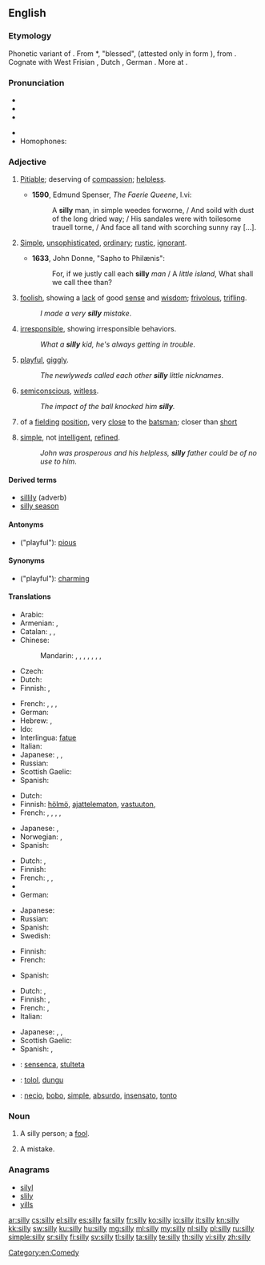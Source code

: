 ==English==
{{wikipedia|dab=silly}}
===Etymology===
Phonetic variant of {{term|seely}}.
From {{etyl|ang}} *{{term||sǣliġ}}, "blessed", (attested only in form {{term|gesælig|ġesǣliġ}}), from {{proto|Germanic|sēlīgaz}}.  Cognate with West Frisian {{term|sillich}}, Dutch {{term|zalig}}, German {{term|selig}}. More at {{l|en|sely}}.

===Pronunciation===
* {{X-SAMPA|/"sIli/}}
* {{IPA|/ˈsɪli/}}
* {{audio|en-us-silly.ogg|Audio (US)}}

* {{rhymes|ɪli}}
* Homophones: {{term|Scilly}}

===Adjective===
{{en-adj|silli|er}}

# {{archaic}} [[pitiable|Pitiable]]; deserving of [[compassion]]; [[helpless]].
#* '''1590''', Edmund Spenser, ''The Faerie Queene'', I.vi:
#*: A '''silly''' man, in simple weedes forworne, / And soild with dust of the long dried way; / His sandales were with toilesome trauell torne, / And face all tand with scorching sunny ray [...].
# {{obsolete}} [[simple|Simple]], [[unsophisticated]], [[ordinary]]; [[rustic]], [[ignorant]].
#* '''1633''', John Donne, "Sapho to Philænis":
#*: For, if we justly call each '''silly''' ''man'' / A ''little island'', What shall we call thee than?
# [[foolish]], showing a [[lack]] of good [[sense]] and [[wisdom]]; [[frivolous]], [[trifling]].
#: ''I made a very '''silly''' mistake''.
# [[irresponsible]], showing irresponsible behaviors.
#: ''What a '''silly''' kid, he's always getting in trouble''.
# [[playful]], [[giggly]].
#: ''The newlyweds called each other '''silly''' little nicknames''.
# [[semiconscious]], [[witless]].
#: ''The impact of the ball knocked him '''silly'''.''
# {{cricket}} of a [[fielding]] [[position]], very [[close]] to the [[batsman]]; closer than [[short]]
# {{pejorative}} [[simple]], not [[intelligent]], [[refined]].
#: ''John was prosperous and his helpless, '''silly''' father could be of no use to him''.

====Derived terms====
* [[sillily]] (adverb)
* [[silly season]]

====Antonyms====
* ("playful"): [[pious]]

====Synonyms====
* ("playful"): [[charming]]

====Translations====
{{trans-top|foolish, showing a lack of good sense and wisdom}}
* Arabic: {{t|ar|سخيف|tr=sakhiif}}
* Armenian: {{t-|hy|հիմար|tr=himar}},  {{t-|hy|տխմար|tr=txmar}}
* Catalan: {{t|ca|ximple}}, {{t|ca|ximplet}}, {{t|ca|fava}}
* Chinese:
*: Mandarin: {{t-|cmn|愚蠢|tr=yúchǔn|sc=Hani}}, {{t-|cmn|笨|tr=bèn|sc=Hani}}, {{t-|cmn|傻|tr=shǎ|sc=Hani}}, {{t-|cmn|糊塗|sc=Hani}}, {{t-|cmn|糊涂|tr=hútu|sc=Hani}}, {{t-|cmn|無聊|sc=Hani}}, {{t-|cmn|无聊|tr=wúliáo|sc=Hani}}, {{t|cmn|憨痴|tr=hānchī|sc=Hani}}
* Czech: {{t|cs|hloupý}}
* Dutch: {{t-|nl|ondoordacht}}
* Finnish: {{t+|fi|typerä}}, {{t+|fi|hölmö}}
{{trans-mid}}
* French: {{t+|fr|idiot|m}}, {{t+|fr|bête}}, {{t+|fr|fou|m}}, {{t|fr|stupide}}
* German: {{t+|de|doof}}
* Hebrew: {{t|he|מטופש|m|tr=metupásh}}, {{t|he|טיפשי|m|tr=tipshí}}
* Ido: {{t+|io|stulta|xs=Ido}}
* Interlingua: [[fatue]]
* Italian: {{t+|it|sciocco|m}}
* Japanese: {{t|ja|馬鹿げた|tr=bakageta}}, {{t|ja|他愛ない|tr=tawainai}}, {{t-|ja|馬鹿|tr=ばか, baka}}
* Russian: {{t+|ru|глупый|tr=glúpyj}}
* Scottish Gaelic: {{t-|gd|amaideach|xs=Scottish Gaelic}}
* Spanish: {{t|es|niñito}}
{{trans-bottom}}

{{trans-top|irresponsible, showing irresponsible behaviors}}
* Dutch: {{t+|nl|dom}}
* Finnish: [[hölmö]], [[ajattelematon]], [[vastuuton]], {{t+|fi|typerä}}
* French: {{t+|fr|idiot}}, {{t+|fr|fou|m}}, {{t+|fr|givré|m}} {{qualifier|slang}}, {{t|fr|branque}} {{qualifier|slang}}, {{t|fr|jeté|m}} {{qualifier|slang}}
{{trans-mid}}
* Japanese: {{t-|ja|馬鹿|tr=baka}}, {{t-|ja|阿呆|tr=aho}}
* Norwegian: {{t|no|tullete}},  {{t|no|fjollete}}
* Spanish: {{t|es|infantil}}
{{trans-bottom}}

{{trans-top|playful, giggly}}
* Dutch: {{t+|nl|ondeugend}}, {{t|nl|gek}}
* Finnish: {{t-|fi|hassu}}
* French: {{t+|fr|bébête}}, {{t+|fr|idiot}}, {{t|fr|nunuche|f}}
* {{trreq|Georgian}}
* German: {{t+|de|albern}}
{{trans-mid}}
* Japanese: {{t|ja|つまらない|tr=tsumaranai}}
* Russian: {{t+|ru|глупышка|tr=glúpyj}}
* Spanish: {{t|es|payaso}}
* Swedish: {{t|sv|lekfull, fnittrig}}
{{trans-bottom}}

{{trans-top|semiconscious}}
* Finnish: {{t-|fi|sekava}}
* French: {{t+|fr|abruti}}
{{trans-mid}}
* Spanish: {{t|es|semiaturdido}}
{{trans-bottom}}

{{trans-top|cricket: of a fielding position, very close to the batsman; closer than short}}
{{trans-mid}}
{{trans-bottom}}

{{trans-top|pejorative: simple, not intelligent, refined}}
* Dutch: {{t+|nl|dom}}, {{t+|nl|stom}}
* Finnish: {{t+|fi|yksinkertainen}}, {{t+|fi|hölmö}}
* French: {{t+|fr|idiot de}}, {{t-|fr|imbécile de}}
* Italian: {{t+|it|sciocco|m}}
{{trans-mid}}
* Japanese: {{t-|ja|馬鹿|tr=baka}}, {{t-|ja|阿呆|tr=aho}}, {{t|ja|愚鈍|tr=gudon}}
* Scottish Gaelic: {{t-|gd|amaideach|xs=Scottish Gaelic}}
* Spanish: {{t|es|tontito}}, {{t|es|simple}}
{{trans-bottom}}

{{checktrans-top}}
* {{ttbc|eo}}: [[sensenca]], [[stulteta]]
{{trans-mid}}
* {{ttbc|id}}: [[tolol]], [[dungu]]
* {{ttbc|es}}: [[necio]], [[bobo]], [[simple]], [[absurdo]], [[insensato]], [[tonto]]
{{trans-bottom}}

===Noun===
{{en-noun|pl=sillies}}

# {{colloquial}} A silly person; a [[fool]].
# {{colloquial}} A mistake.

===Anagrams===
* [[silyl#English|silyl]]
* [[slily#English|slily]]
* [[yills#English|yills]]

[[Category:en:Comedy]]

[[ar:silly]]
[[cs:silly]]
[[el:silly]]
[[es:silly]]
[[fa:silly]]
[[fr:silly]]
[[ko:silly]]
[[io:silly]]
[[it:silly]]
[[kn:silly]]
[[kk:silly]]
[[sw:silly]]
[[ku:silly]]
[[hu:silly]]
[[mg:silly]]
[[ml:silly]]
[[my:silly]]
[[nl:silly]]
[[pl:silly]]
[[ru:silly]]
[[simple:silly]]
[[sr:silly]]
[[fi:silly]]
[[sv:silly]]
[[tl:silly]]
[[ta:silly]]
[[te:silly]]
[[th:silly]]
[[vi:silly]]
[[zh:silly]]